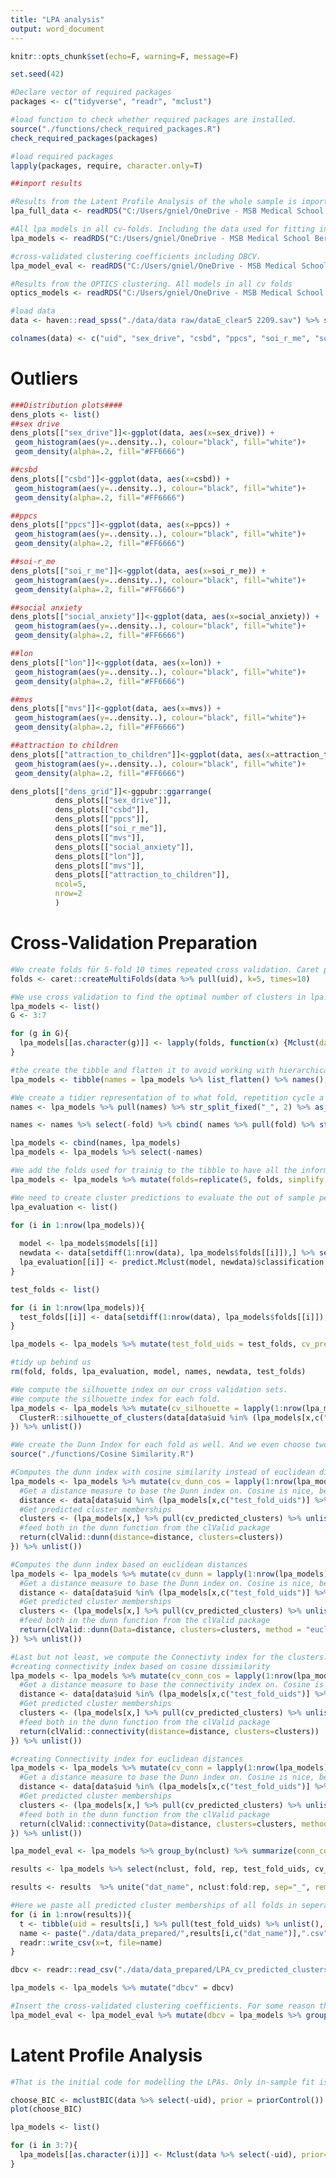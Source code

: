 ```yaml
---
title: "LPA analysis"
output: word_document
---
```


```r
knitr::opts_chunk$set(echo=F, warning=F, message=F)

set.seed(42)

#Declare vector of required packages
packages <- c("tidyverse", "readr", "mclust")

#load function to check whether required packages are installed.
source("./functions/check_required_packages.R")
check_required_packages(packages)

#load required packages
lapply(packages, require, character.only=T)

##import results

#Results from the Latent Profile Analysis of the whole sample is imported from the saved RDS files. 
lpa_full_data <- readRDS("C:/Users/gniel/OneDrive - MSB Medical School Berlin/Project special issue/LPA_analysis/out/LPA_full_data.RDS")

#All lpa models in all cv-folds. Including the data used for fitting in the model objects.
lpa_models <- readRDS("C:/Users/gniel/OneDrive - MSB Medical School Berlin/Project special issue/LPA_analysis/out/lpa_models.RDS")

#cross-validated clustering coefficients including DBCV.
lpa_model_eval <- readRDS("C:/Users/gniel/OneDrive - MSB Medical School Berlin/Project special issue/LPA_analysis/out/lpa_model_eval.RDS")

#Results from the OPTICS clustering. All models in all cv folds
optics_models <- readRDS("C:/Users/gniel/OneDrive - MSB Medical School Berlin/Project special issue/LPA_analysis/out/optics_models.RDS")

#load data
data <- haven::read_spss("./data/data raw/dataE_clear5 2209.sav") %>% select(CASE, sexdrive2, CSBD, PPCS_6, meffort, socialanx, lon, mvalue, attr)

colnames(data) <- c("uid", "sex_drive", "csbd", "ppcs", "soi_r_me", "social_anxiety", "lon", "mvs", "attraction_to_children")
```

# Outliers

```r
###Distribution plots####
dens_plots <- list()
##sex drive
dens_plots[["sex_drive"]]<-ggplot(data, aes(x=sex_drive)) + 
 geom_histogram(aes(y=..density..), colour="black", fill="white")+
 geom_density(alpha=.2, fill="#FF6666")

##csbd
dens_plots[["csbd"]]<-ggplot(data, aes(x=csbd)) + 
 geom_histogram(aes(y=..density..), colour="black", fill="white")+
 geom_density(alpha=.2, fill="#FF6666")

##ppcs
dens_plots[["ppcs"]]<-ggplot(data, aes(x=ppcs)) + 
 geom_histogram(aes(y=..density..), colour="black", fill="white")+
 geom_density(alpha=.2, fill="#FF6666")

##soi-r_me
dens_plots[["soi_r_me"]]<-ggplot(data, aes(x=soi_r_me)) + 
 geom_histogram(aes(y=..density..), colour="black", fill="white")+
 geom_density(alpha=.2, fill="#FF6666")

##social anxiety
dens_plots[["social_anxiety"]]<-ggplot(data, aes(x=social_anxiety)) + 
 geom_histogram(aes(y=..density..), colour="black", fill="white")+
 geom_density(alpha=.2, fill="#FF6666")

##lon
dens_plots[["lon"]]<-ggplot(data, aes(x=lon)) + 
 geom_histogram(aes(y=..density..), colour="black", fill="white")+
 geom_density(alpha=.2, fill="#FF6666")

##mvs
dens_plots[["mvs"]]<-ggplot(data, aes(x=mvs)) + 
 geom_histogram(aes(y=..density..), colour="black", fill="white")+
 geom_density(alpha=.2, fill="#FF6666")

##attraction to children
dens_plots[["attraction_to_children"]]<-ggplot(data, aes(x=attraction_to_children)) + 
 geom_histogram(aes(y=..density..), colour="black", fill="white")+
 geom_density(alpha=.2, fill="#FF6666")

dens_plots[["dens_grid"]]<-ggpubr::ggarrange(
          dens_plots[["sex_drive"]],
          dens_plots[["csbd"]],
          dens_plots[["ppcs"]],
          dens_plots[["soi_r_me"]],
          dens_plots[["mvs"]],
          dens_plots[["social_anxiety"]],
          dens_plots[["lon"]],
          dens_plots[["mvs"]],
          dens_plots[["attraction_to_children"]],
          ncol=5,
          nrow=2
          )
```

# Cross-Validation Preparation

```r
#We create folds für 5-fold 10 times repeated cross validation. Caret performs stratified CV by default. The returned vector gives the rownumber of the training cases.
folds <- caret::createMultiFolds(data %>% pull(uid), k=5, times=10)
```

```r
#We use cross validation to find the optimal number of clusters in lpa. We form a grid of 3 to 7 clusters which are the cluster numbers we expect theoretically. The models are added to a tibble - the lpa models object.
lpa_models <- list()
G <- 3:7

for (g in G){
  lpa_models[[as.character(g)]] <- lapply(folds, function(x) {Mclust(data = data[x,] %>% select(-uid), prior=priorControl(), G=g, modelNames=c("VVV"))}) 
}

#the create the tibble and flatten it to avoid working with hierarchical lists.
lpa_models <- tibble(names = lpa_models %>% list_flatten() %>% names(), models = lpa_models %>% list_flatten())

#We create a tidier representation of to what fold, repetition cycle a model belongs and how many clusters were fitted.
names <- lpa_models %>% pull(names) %>% str_split_fixed("_", 2) %>% as_tibble() %>% rename(nclust=V1, fold=V2) 

names <- names %>% select(-fold) %>% cbind( names %>% pull(fold) %>% str_split_fixed("\\.", 2) %>% as_tibble() %>% rename(fold = V1, rep = V2))

lpa_models <- cbind(names, lpa_models)
lpa_models <- lpa_models %>% select(-names)

#We add the folds used for trainig to the tibble to have all the information concisely stored in one place.
lpa_models <- lpa_models %>% mutate(folds=replicate(5, folds, simplify = FALSE) %>% list_flatten())

#We need to create cluster predictions to evaluate the out of sample performance of the clustering. The predictions are first stored in lpa_evaluation and are then added to lpa_models. The uids of the cases that were predicted in each test prediction can be found in cv_predicted_clusters.
lpa_evaluation <- list()

for (i in 1:nrow(lpa_models)){
  
  model <- lpa_models$models[[i]]
  newdata <- data[setdiff(1:nrow(data), lpa_models$folds[[i]]),] %>% select(-uid)
  lpa_evaluation[[i]] <- predict.Mclust(model, newdata)$classification
}

test_folds <- list()

for (i in 1:nrow(lpa_models)){
  test_folds[[i]] <- data[setdiff(1:nrow(data), lpa_models$folds[[i]]),] %>% pull(uid)
}

lpa_models <- lpa_models %>% mutate(test_fold_uids = test_folds, cv_predicted_clusters = lpa_evaluation)

#tidy up behind us
rm(fold, folds, lpa_evaluation, model, names, newdata, test_folds)

#We compute the silhouette index on our cross validation sets.
#We compute the silhouette index for each fold. 
lpa_models <- lpa_models %>% mutate(cv_silhouette = lapply(1:nrow(lpa_models), function(x){
  ClusterR::silhouette_of_clusters(data[data$uid %in% (lpa_models[x,c("test_fold_uids")] %>% unlist()),] %>% select(-uid), lpa_models[x,] %>% pull(cv_predicted_clusters) %>% unlist())$silhouette_global_average
}) %>% unlist()) 

#We create the Dunn Index for each fold as well. And we even choose two different metrics: Euclidean distance and Cosine dissimilarity, for more specific comparison. Dunn index has a minimum of 0 and a maximum of 1 - should be maximized.
source("./functions/Cosine Similarity.R")

#Computes the dunn index with cosine similarity instead of euclidean distances.
lpa_models <- lpa_models %>% mutate(cv_dunn_cos = lapply(1:nrow(lpa_models),function(x){
  #Get a distance measure to base the Dunn index on. Cosine is nice, because the scale differences are less important as with euclidean distances.
  distance <- data[data$uid %in% (lpa_models[x,c("test_fold_uids")] %>% unlist()),] %>% select(-uid) %>% cos_dissim
  #Get predicted cluster memberships
  clusters <- (lpa_models[x,] %>% pull(cv_predicted_clusters) %>% unlist())
  #feed both in the dunn function from the clValid package
  return(clValid::dunn(distance=distance, clusters=clusters))
}) %>% unlist())

#Computes the dunn index based on euclidean distances
lpa_models <- lpa_models %>% mutate(cv_dunn = lapply(1:nrow(lpa_models),function(x){
  #Get a distance measure to base the Dunn index on. Cosine is nice, because the scale differences are less important as with euclidean distances.
  distance <- data[data$uid %in% (lpa_models[x,c("test_fold_uids")] %>% unlist()),] %>% select(-uid)
  #Get predicted cluster memberships
  clusters <- (lpa_models[x,] %>% pull(cv_predicted_clusters) %>% unlist())
  #feed both in the dunn function from the clValid package
  return(clValid::dunn(Data=distance, clusters=clusters, method = "euclidean"))
}) %>% unlist())

#Last but not least, we compute the Connectivty index for the clusters. Using the same logic, once for euclidean distances, once for cosine dissimilarities.Connectivity should be near 0. 
#creating connectivity index based on cosine dissimilarity
lpa_models <- lpa_models %>% mutate(cv_conn_cos = lapply(1:nrow(lpa_models),function(x){
  #Get a distance measure to base the connectivity index on. Cosine is nice, because the scale differences are less important as with euclidean distances. 
  distance <- data[data$uid %in% (lpa_models[x,c("test_fold_uids")] %>% unlist()),] %>% select(-uid) %>% cos_dissim
  #Get predicted cluster memberships
  clusters <- (lpa_models[x,] %>% pull(cv_predicted_clusters) %>% unlist())
  #feed both in the dunn function from the clValid package
  return(clValid::connectivity(distance=distance, clusters=clusters))
}) %>% unlist())

#creating Connectivity index for euclidean distances
lpa_models <- lpa_models %>% mutate(cv_conn = lapply(1:nrow(lpa_models),function(x){
  #Get a distance measure to base the Dunn index on. Cosine is nice, because the scale differences are less important as with euclidean distances.
  distance <- data[data$uid %in% (lpa_models[x,c("test_fold_uids")] %>% unlist()),] %>% select(-uid)
  #Get predicted cluster memberships
  clusters <- (lpa_models[x,] %>% pull(cv_predicted_clusters) %>% unlist())
  #feed both in the dunn function from the clValid package
  return(clValid::connectivity(Data=distance, clusters=clusters, method = "euclidean"))
}) %>% unlist())

lpa_model_eval <- lpa_models %>% group_by(nclust) %>% summarize(conn_cos = mean(cv_conn_cos), conn = mean(cv_conn), dunn = mean(cv_dunn), dunn_cos = mean(cv_dunn_cos), sil=mean(cv_silhouette))
```

```r
results <- lpa_models %>% select(nclust, fold, rep, test_fold_uids, cv_predicted_clusters)

results <- results  %>% unite("dat_name", nclust:fold:rep, sep="_", remove=FALSE) %>% select(-nclust, -fold,-rep) 

#Here we paste all predicted cluster memberships of all folds in seperate csv files and put them in the data prepared folder. From there the DBCV script can grab them and compute a DBCV value for each of the 
for (i in 1:nrow(results)){
  t <- tibble(uid = results[i,] %>% pull(test_fold_uids) %>% unlist(), cluster = results[i,] %>% pull(cv_predicted_clusters) %>% unlist()) %>% left_join(data, by=join_by(uid == uid))
  name <- paste("./data/data_prepared/",results[i,c("dat_name")],".csv", sep="")
  readr::write_csv(x=t, file=name)
}
```

```r
dbcv <- readr::read_csv("./data/data_prepared/LPA_cv_predicted_clusters/dbcv_dat.csv") %>% as.tibble() %>% select(dbcv)

lpa_models <- lpa_models %>% mutate("dbcv" = dbcv)

#Insert the cross-validated clustering coefficients. For some reason the column "dbcv" does not show as such, but as "dbcv$dbcv", but that seams to me to be just a cosmetic problem. 
lpa_model_eval <- lpa_model_eval %>% mutate(dbcv = lpa_models %>% group_by(nclust) %>% summarize(dbcv = mean(dbcv$dbcv, na.rm=T)) %>% select(dbcv))
```

# Latent Profile Analysis

```r
#That is the initial code for modelling the LPAs. Only in-sample fit is used to determine numbers of clusters. The resulting BICS appeared pretty close to one another, so that I got suspicious.  

choose_BIC <- mclustBIC(data %>% select(-uid), prior = priorControl())
plot(choose_BIC)

lpa_models <- list()

for (i in 3:7){
  lpa_models[[as.character(i)]] <- Mclust(data %>% select(-uid), prior=priorControl(), G=i, modelNames=c("VVV"))
}
```



